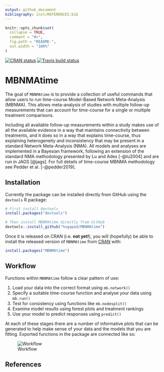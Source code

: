 ```yaml
---
output: github_document
bibliography: inst/REFERENCES.bib
---
```


<!-- README.md is generated from README.Rmd. Please edit that file -->

```r
knitr::opts_chunk$set(
  collapse = TRUE,
  comment = "#>",
  fig.path = "README-",
  out.width = "100%"
)
```

<!-- badges: start -->
[![CRAN status](https://www.r-pkg.org/badges/version/MBNMAtime)](https://CRAN.R-project.org/package=MBNMAtime)
[![Travis build status](https://travis-ci.org/hugaped/MBNMAtime.svg?branch=master)](https://travis-ci.org/hugaped/MBNMAtime)
<!--[![R-CMD-check](https://github.com/hugaped/MBNMAtime/workflows/R-CMD-check/badge.svg)](https://github.com/hugaped/MBNMAtime/actions)-->
<!-- badges: end -->

# MBNMAtime

The goal of `MBNMAtime` is to provide a collection of useful commands that allow users to run time-course Model-Based Network Meta-Analysis (MBNMA). This allows meta-analysis of studies with multiple follow-up measurements that can account for time-course for a single or multiple treatment comparisons.

Including all available follow-up measurements within a study makes use of all the available evidence in a way that maintains connectivity between treatments, and it does so in a way that explains time-course, thus explaining heterogeneity and inconsistency that may be present in a standard Network Meta-Analysis (NMA). All models and analyses are implemented in a Bayesian framework, following an extension of the standard NMA methodology presented by Lu and Ades [-@lu2004] and are run in JAGS [@jags]. For full details of time-course MBNMA methodology see Pedder et al. [-@pedder2019].


## Installation

Currently the package can be installed directly from GitHub using the `devtools` R package:

``` r
# First install devtools
install.packages("devtools")

# Then install MBNMAtime directly from GitHub
devtools::install_github("hugaped/MBNMAtime")
```

Once it is released on CRAN (i.e. **not yet!**), you will (hopefully) be able to install the released version of `MBNMAtime` from [CRAN](https://CRAN.R-project.org) with:

``` r
install.packages("MBNMAtime")
```

## Workflow

Functions within `MBNMAtime` follow a clear pattern of use:

1. Load your data into the correct format using `mb.network()`
2. Specify a suitable time-course function and analyse your data using `mb.run()`
3. Test for consistency using functions like `mb.nodesplit()`
4. Examine model results using forest plots and treatment rankings
5. Use your model to predict responses using `predict()`

At each of these stages there are a number of informative plots that can be generated to help make sense of your data and the models that you are fitting. Exported functions in the package are connected like so:

![Workflow](man/figures/functionstructure.png)

## References
